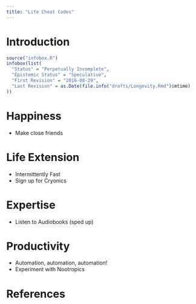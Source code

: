 ```yaml
---
title: "Life Cheat Codes"
---
```


# Introduction

```r
source("infobox.R")
infobox(list(
  "Status" = "Perpetually Incomplete",
  "Epistemic Status" = "Speculative",
  "First Revision" = "2016-08-29",
  "Last Revision" = as.Date(file.info("drafts/Longevity.Rmd")$mtime)
))
```

# Happiness

* Make close friends

# Life Extension

* Intermittently Fast
* Sign up for Cryonics

# Expertise

* Listen to Audiobooks (sped up)

# Productivity

* Automation, automation, automation!
* Experiment with Nootropics

# References
